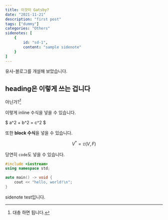 ```yaml
---
title: 이것이 Gatsby?
date: "2021-11-21"
description: "first post"
tags: ["dummy"]
categories: "Others"
sidenotes: [
    {
        id: "sd-1",
        content: "sample sidenote"
    }
]
---
```


유사-블로그를 개설해 보았습니다.

## heading은 이렇게 쓰는 겁니다

아닌가?[^lnbreak]

[^lnbreak]: 대충 하면 됩니다.

이렇게 inline 수식을 넣을 수 있습니다.

$ a^2 + b^2 = c^2 $

또한 **block 수식**을 넣을 수 있습니다.

$$
V^* = \mathfrak{L}(V,F)
$$

당연히 `code`도 넣을 수 있습니다.

```cpp
#include <iostream>
using namespace std;

auto main() -> void {
    cout << "hello, world!\n";
}
```

<span id="sd-1">sidenote test입니다.</span>